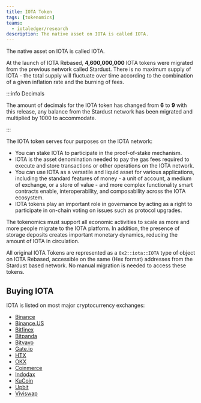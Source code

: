 ```yaml
---
title: IOTA Token
tags: [tokenomics]
teams:
  - iotaledger/research
description: The native asset on IOTA is called IOTA.
---
```



The native asset on IOTA is called IOTA.

At the launch of IOTA Rebased, **4,600,000,000** IOTA tokens were migrated from the previous network called Stardust.
There is no maximum supply of IOTA - the total supply will fluctuate over time according to the combination of a given inflation rate and the burning of fees.

:::info Decimals

The amount of decimals for the IOTA token has changed from **6** to **9** with this release, any balance from the Stardust network has been migrated and multiplied by 1000 to accommodate.

:::

The IOTA token serves four purposes on the IOTA network:

- You can stake IOTA to participate in the proof-of-stake mechanism.
- IOTA is the asset denomination needed to pay the gas fees required to execute and store transactions or other operations on the IOTA network.
- You can use IOTA as a versatile and liquid asset for various applications, including the standard features of money - a unit of account, a medium of exchange, or a store of value - and more complex functionality smart contracts enable, interoperability, and composability across the IOTA ecosystem.
- IOTA tokens play an important role in governance by acting as a right to participate in on-chain voting on issues such as protocol upgrades.

The tokenomics must support all economic activities to scale as more and more people migrate to the IOTA platform. In addition, the presence of storage deposits creates important monetary dynamics, reducing the amount of IOTA in circulation.

All original IOTA Tokens are represented as a `0x2::iota::IOTA` type of object on IOTA Rebased, accessible on the same (Hex format) addresses from the Stardust based network. No manual migration is needed to access these tokens.

## Buying IOTA

IOTA is listed on most major cryptocurrency exchanges:

- [Binance](https://www.binance.com)
- [Binance.US](https://www.binance.us/en/home)
- [Bitfinex](https://www.bitfinex.com/)
- [Bitpanda](https://www.bitpanda.com)
- [Bitvavo](https://bitvavo.com)
- [Gate.io](https://www.gate.io/)
- [HTX](https://www.htx.com/)
- [OKX](https://www.okx.com/)
- [Coinmerce](https://coinmerce.io/)
- [Indodax](https://indodax.com/)
- [KuCoin](https://www.kucoin.com/)
- [Upbit](https://upbit.com/)
- [Viviswap](https://viviswap.com/)


<Quiz questions={questions} />
